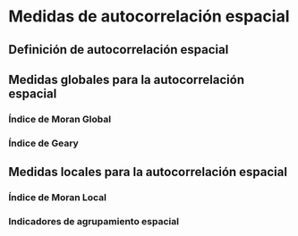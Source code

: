 # Medidas de autocorrelación espacial

## Definición de autocorrelación espacial

## Medidas globales para la autocorrelación espacial

### Índice de Moran Global

### Índice de Geary

##	Medidas locales para la autocorrelación espacial

### Índice de Moran Local

### Indicadores de agrupamiento espacial
